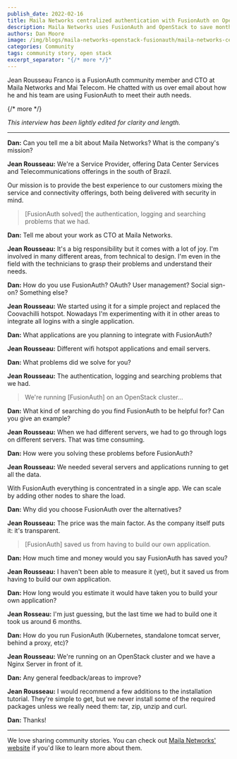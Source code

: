 ```yaml
---
publish_date: 2022-02-16 
title: Maila Networks centralized authentication with FusionAuth on OpenStack
description: Maila Networks uses FusionAuth and OpenStack to save months of development time.
authors: Dan Moore
image: /img/blogs/maila-networks-openstack-fusionauth/maila-networks-centralized-authentication-with-fusionauth-on-openstack-header-image.png
categories: Community
tags: community story, open stack
excerpt_separator: "{/* more */}"
---
```


Jean Rousseau Franco is a FusionAuth community member and CTO at Maila Networks and Mai Telecom. He chatted with us over email about how he and his team are using FusionAuth to meet their auth needs. 

{/* more */}

*This interview has been lightly edited for clarity and length.*

-------

**Dan:** Can you tell me a bit about Maila Networks? What is the company's mission?

**Jean Rousseau:** We're a Service Provider, offering Data Center Services and Telecommunications offerings in the south of Brazil.

Our mission is to provide the best experience to our customers mixing the service and connectivity offerings, both being delivered with security in mind.

> [FusionAuth solved] the authentication, logging and searching problems that we had.

**Dan:** Tell me about your work as CTO at Maila Networks.

**Jean Rousseau:** It's a big responsibility but it comes with a lot of joy. I'm involved in many different areas, from technical to design. I'm even in the field with the technicians to grasp their problems and understand their needs.

**Dan:** How do you use FusionAuth? OAuth? User management? Social sign-on? Something else?
        
**Jean Rousseau:** We started using it for a simple project and replaced the Coovachilli hotspot. Nowadays I'm experimenting with it in other areas to integrate all logins with a single application.

**Dan:** What applications are you planning to integrate with FusionAuth?

**Jean Rousseau:** Different wifi hotspot applications and email servers.

**Dan:** What problems did we solve for you?

**Jean Rousseau:** The authentication, logging and searching problems that we had.

> We're running [FusionAuth] on an OpenStack cluster...

**Dan:** What kind of searching do you find FusionAuth to be helpful for? Can you give an example?

**Jean Rousseau:** When we had different servers, we had to go through logs on different servers. That was time consuming.

**Dan:** How were you solving these problems before FusionAuth?

**Jean Rousseau:** We needed several servers and applications running to get all the data. 

With FusionAuth everything is concentrated in a single app. We can scale by adding other nodes to share the load.

**Dan:** Why did you choose FusionAuth over the alternatives?

**Jean Rousseau:** The price was the main factor. As the company itself puts it: it's transparent.

> [FusionAuth] saved us from having to build our own application.

**Dan:** How much time and money would you say FusionAuth has saved you?

**Jean Rousseau:** I haven't been able to measure it (yet), but it saved us from having to build our own application.

**Dan:** How long would you estimate it would have taken you to build your own application? 

**Jean Rosseau:** I'm just guessing, but the last time we had to build one it took us around 6 months.

**Dan:** How do you run FusionAuth (Kubernetes, standalone tomcat server, behind a proxy, etc)?
        
**Jean Rousseau:** We're running on an OpenStack cluster and we have a Nginx Server in front of it.

**Dan:** Any general feedback/areas to improve?

**Jean Rousseau:** I would recommend a few additions to the installation tutorial. They're simple to get, but we never install some of the required packages unless we really need them: tar, zip, unzip and curl.

**Dan:** Thanks!

-------

We love sharing community stories. You can check out [Maila Networks' website](https://maila.com.br/) if you'd like to learn more about them.

